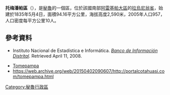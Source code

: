 '''托梅潘帕區'''（{{lang-es|Distrito de Tomepampa}}），是[[秘魯|秘魯]]的一個區，位於該國南部[[阿雷基帕大區|阿雷基帕大區]]的[[拉烏尼翁省_(秘魯)|拉烏尼翁省]]，始建於1835年5月4日，面積94.16平方公里，海拔高度2,590米，2005年人口957，人口密度每平方公里10人。

==參考資料==
*{{es icon}} Instituto Nacional de Estadística e Informática. ''[https://web.archive.org/web/20080423164200/http://desa.inei.gob.pe/mapas/bid/ Banco de Información Distrital]''. Retrieved April 11, 2008.
*[https://web.archive.org/web/20150402090607/http://portalcotahuasi.com/tomepampa.html Tomepampa]
*https://web.archive.org/web/20150402090607/http://portalcotahuasi.com/tomepampa.html

{{Peru-geo-stub}}
[[Category:秘魯行政區|Category:秘魯行政區]]